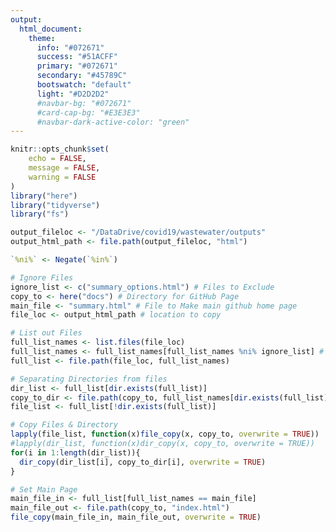 ```yaml
---
output: 
  html_document:
    theme:
      info: "#072671"
      success: "#51ACFF"
      primary: "#072671"
      secondary: "#45789C"
      bootswatch: "default"
      light: "#D2D2D2"
      #navbar-bg: "#072671"
      #card-cap-bg: "#E3E3E3"
      #navbar-dark-active-color: "green"
---
```


<style>
.main-container {
    max-width: 100%;
    margin-left: 0;
    margin-right: auto;
}
</style>


```r
knitr::opts_chunk$set(
	echo = FALSE,
	message = FALSE,
	warning = FALSE
)
library("here")
library("tidyverse")
library("fs")

output_fileloc <- "/DataDrive/covid19/wastewater/outputs"
output_html_path <- file.path(output_fileloc, "html")

`%ni%` <- Negate(`%in%`)
```

```r
# Ignore Files
ignore_list <- c("summary_options.html") # Files to Exclude
copy_to <- here("docs") # Directory for GitHub Page
main_file <- "summary.html" # File to Make main github home page
file_loc <- output_html_path # location to copy

# List out Files
full_list_names <- list.files(file_loc)
full_list_names <- full_list_names[full_list_names %ni% ignore_list] # Remove Ignored Files
full_list <- file.path(file_loc, full_list_names)

# Separating Directories from files
dir_list <- full_list[dir.exists(full_list)]
copy_to_dir <- file.path(copy_to, full_list_names[dir.exists(full_list)])
file_list <- full_list[!dir.exists(full_list)]

# Copy Files & Directory
lapply(file_list, function(x)file_copy(x, copy_to, overwrite = TRUE))
#lapply(dir_list, function(x)dir_copy(x, copy_to, overwrite = TRUE))
for(i in 1:length(dir_list)){
  dir_copy(dir_list[i], copy_to_dir[i], overwrite = TRUE)
}

# Set Main Page
main_file_in <- full_list[full_list_names == main_file]
main_file_out <- file.path(copy_to, "index.html")
file_copy(main_file_in, main_file_out, overwrite = TRUE)
```



